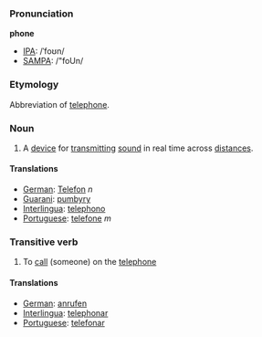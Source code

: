 ===Pronunciation===

'''phone'''
*[[IPA]]: /ˈfoʊn/
*[[SAMPA]]: /"foUn/

===Etymology===
Abbreviation of [[telephone]].

===Noun===

#A [[device]] for [[transmit]]ting [[sound]] in real time across [[distance]]s.

====Translations====

*[[German]]: [[Telefon]] ''n''
*[[Guarani]]: [[pumbyry]]
*[[Interlingua]]: [[telephono]]
*[[Portuguese]]: [[telefone]] ''m''

===Transitive verb===

# To [[call]] (someone) on the [[telephone]]

====Translations====

*[[German]]: [[anrufen]]
*[[Interlingua]]: [[telephonar]]
*[[Portuguese]]: [[telefonar]]